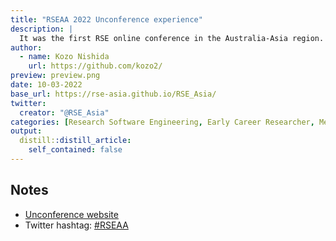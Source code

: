 ```yaml
---
title: "RSEAA 2022 Unconference experience"
description: |
  It was the first RSE online conference in the Australia-Asia region. It was from 14-16 September 2022 at the Zoom Events.
author:
  - name: Kozo Nishida
    url: https://github.com/kozo2/
preview: preview.png
date: 10-03-2022
base_url: https://rse-asia.github.io/RSE_Asia/
twitter:
  creator: "@RSE_Asia"
categories: [Research Software Engineering, Early Career Researcher, Mentorship]
output:
  distill::distill_article:
    self_contained: false
---
```




## Notes

- [Unconference website](https://rse-aunz.github.io/2022-Asia-Australia-unconference/)
- Twitter hashtag: [#RSEAA](https://twitter.com/hashtag/RSEAA)

